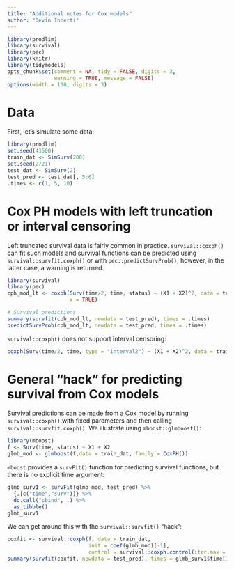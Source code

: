 ```yaml
---
title: "Additional notes for Cox models"
author: "Devin Incerti"
---
```



```r
library(prodlim)
library(survival)
library(pec)
library(knitr)
library(tidymodels)
opts_chunk$set(comment = NA, tidy = FALSE, digits = 3,
               warning = TRUE, message = FALSE)
options(width = 100, digits = 3)
```

# Data

First, let's simulate some data:

```r
library(prodlim)
set.seed(43500)
train_dat <- SimSurv(200)
set.seed(2721)
test_dat <- SimSurv(2)
test_pred <- test_dat[, 5:6]
.times <- c(1, 5, 10)
```

# Cox PH models with left truncation or interval censoring
Left truncated survival data is fairly common in practice. `survival::coxph()` can fit such models and survival functions can be predicted using `survival::survfit.coxph()` or with `pec::predictSurvProb()`; however, in the latter case, a warning is returned.

```r
library(survival)
library(pec)
cph_mod_lt <- coxph(Surv(time/2, time, status) ~ (X1 + X2)^2, data = train_dat,
                    x = TRUE)

# Survival predictions
summary(survfit(cph_mod_lt, newdata = test_pred), times = .times) 
predictSurvProb(cph_mod_lt, newdata = test_pred, times = .times)
```

`survival::coxph()` does not support interval censoring:

```r
coxph(Surv(time/2, time, type = "interval2") ~ (X1 + X2)^2, data = train_dat)

```

# General "hack" for predicting survival from Cox models
Survival predictions can be made from a Cox model by running `survival::coxph()` with fixed parameters and then calling `survival::survfit.coxph()`. We illustrate using `mboost::glmboost()`:


```r
library(mboost)
f <- Surv(time, status) ~ X1 + X2
glmb_mod <- glmboost(f,data = train_dat, family = CoxPH())
```

`mboost` provides a `survFit()` function for predicting survival functions, but there is no explicit time argument:

```r

glmb_surv1 <- survFit(glmb_mod, test_pred) %>%
  {.[c("time","surv")]} %>%
  do.call("cbind", .) %>%
  as_tibble()
glmb_surv1
```

We can get around this with the `survival::survfit()` "hack":
```r
coxfit <- survival::coxph(f, data = train_dat,
                          init = coef(glmb_mod)[-1],
                          control = survival::coxph.control(iter.max = 0))
summary(survfit(coxfit, newdata = test_pred), times = glmb_surv1$time[1:3]) 
```
